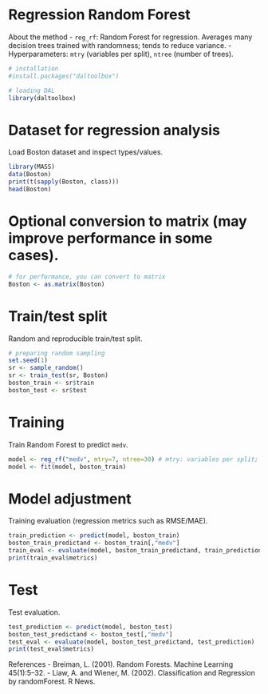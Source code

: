 # Regression Random Forest

About the method
- `reg_rf`: Random Forest for regression. Averages many decision trees trained with randomness; tends to reduce variance.
- Hyperparameters: `mtry` (variables per split), `ntree` (number of trees).

```r
# installation 
#install.packages("daltoolbox")

# loading DAL
library(daltoolbox) 
```

# Dataset for regression analysis
Load Boston dataset and inspect types/values.

```r
library(MASS)
data(Boston)
print(t(sapply(Boston, class)))
head(Boston)
```

# Optional conversion to matrix (may improve performance in some cases).
```r
# for performance, you can convert to matrix
Boston <- as.matrix(Boston)
```

# Train/test split
Random and reproducible train/test split.

```r
# preparing random sampling
set.seed(1)
sr <- sample_random()
sr <- train_test(sr, Boston)
boston_train <- sr$train
boston_test <- sr$test
```

# Training
Train Random Forest to predict `medv`.

```r
model <- reg_rf("medv", mtry=7, ntree=30) # mtry: variables per split; ntree: number of trees
model <- fit(model, boston_train)
```

# Model adjustment
Training evaluation (regression metrics such as RMSE/MAE).

```r
train_prediction <- predict(model, boston_train)
boston_train_predictand <- boston_train[,"medv"]
train_eval <- evaluate(model, boston_train_predictand, train_prediction)
print(train_eval$metrics)
```

# Test
Test evaluation.

```r
test_prediction <- predict(model, boston_test)
boston_test_predictand <- boston_test[,"medv"]
test_eval <- evaluate(model, boston_test_predictand, test_prediction)
print(test_eval$metrics)
```

References
- Breiman, L. (2001). Random Forests. Machine Learning 45(1):5–32.
- Liaw, A. and Wiener, M. (2002). Classification and Regression by randomForest. R News.
